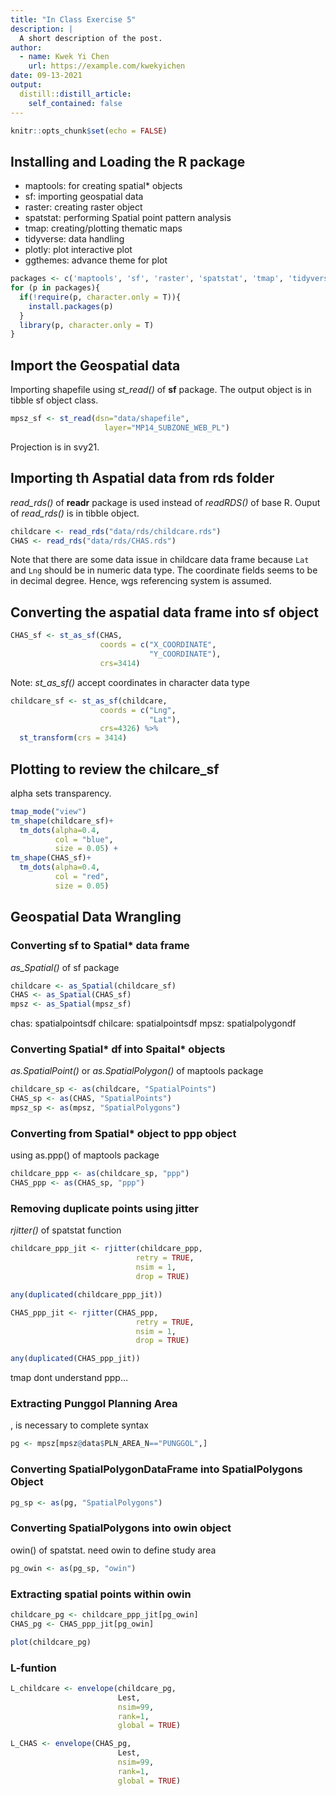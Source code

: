 ```yaml
---
title: "In Class Exercise 5"
description: |
  A short description of the post.
author:
  - name: Kwek Yi Chen
    url: https://example.com/kwekyichen
date: 09-13-2021
output:
  distill::distill_article:
    self_contained: false
---
```



```r
knitr::opts_chunk$set(echo = FALSE)
```


## Installing and Loading the R package

+ maptools: for creating spatial* objects
+ sf: importing geospatial data
+ raster: creating raster object
+ spatstat: performing Spatial point pattern analysis
+ tmap: creating/plotting thematic maps
+ tidyverse: data handling
+ plotly: plot interactive plot
+ ggthemes: advance theme for plot

```r
packages <- c('maptools', 'sf', 'raster', 'spatstat', 'tmap', 'tidyverse', 'plotly', 'ggthemes')
for (p in packages){
  if(!require(p, character.only = T)){
    install.packages(p)
  }
  library(p, character.only = T)
}
```

## Import the Geospatial data

Importing shapefile using *st_read()* of **sf** package. The output object is in tibble sf object class.

```r
mpsz_sf <- st_read(dsn="data/shapefile",
                     layer="MP14_SUBZONE_WEB_PL")
```

Projection is in svy21.

## Importing th Aspatial data from rds folder

*read_rds()* of **readr** package is used instead of *readRDS()* of base R. Ouput of *read_rds()* is in tibble object.

```r
childcare <- read_rds("data/rds/childcare.rds")
CHAS <- read_rds("data/rds/CHAS.rds")
```

Note that there are some data issue in childcare data frame because `Lat` and `Lng` should be in numeric data type. The coordinate fields seems to be in decimal degree. Hence, wgs referencing system is assumed.

## Converting the aspatial data frame into sf object

```r
CHAS_sf <- st_as_sf(CHAS,
                    coords = c("X_COORDINATE", 
                               "Y_COORDINATE"),
                    crs=3414)
```

Note: *st_as_sf()* accept coordinates in character data type

```r
childcare_sf <- st_as_sf(childcare,
                    coords = c("Lng", 
                               "Lat"),
                    crs=4326) %>%
  st_transform(crs = 3414)
```


## Plotting to review the chilcare_sf

alpha sets transparency.

```r
tmap_mode("view")
tm_shape(childcare_sf)+
  tm_dots(alpha=0.4,
          col = "blue",
          size = 0.05) +
tm_shape(CHAS_sf)+
  tm_dots(alpha=0.4,
          col = "red",
          size = 0.05)
```

## Geospatial Data Wrangling


### Converting sf to Spatial* data frame 

*as_Spatial()* of sf package

```r
childcare <- as_Spatial(childcare_sf)
CHAS <- as_Spatial(CHAS_sf)
mpsz <- as_Spatial(mpsz_sf)
```

chas: spatialpointsdf
chilcare: spatialpointsdf
mpsz: spatialpolygondf

### Converting Spatial* df into Spaital* objects

*as.SpatialPoint()* or *as.SpatialPolygon()* of maptools package

```r
childcare_sp <- as(childcare, "SpatialPoints")
CHAS_sp <- as(CHAS, "SpatialPoints")
mpsz_sp <- as(mpsz, "SpatialPolygons")
```

### Converting from Spatial* object to ppp object

using as.ppp() of maptools package

```r
childcare_ppp <- as(childcare_sp, "ppp")
CHAS_ppp <- as(CHAS_sp, "ppp")
```

### Removing duplicate points using jitter

*rjitter()* of spatstat function

```r
childcare_ppp_jit <- rjitter(childcare_ppp,
                            retry = TRUE,
                            nsim = 1,
                            drop = TRUE)

any(duplicated(childcare_ppp_jit))
```

```r
CHAS_ppp_jit <- rjitter(CHAS_ppp,
                            retry = TRUE,
                            nsim = 1,
                            drop = TRUE)

any(duplicated(CHAS_ppp_jit))
```

tmap dont understand ppp...

### Extracting Punggol Planning Area

, is necessary to complete syntax

```r
pg <- mpsz[mpsz@data$PLN_AREA_N=="PUNGGOL",]
```

### Converting SpatialPolygonDataFrame into SpatialPolygons Object

```r
pg_sp <- as(pg, "SpatialPolygons")
```

### Converting SpatialPolygons into owin object

owin() of spatstat. need owin to define study area

```r
pg_owin <- as(pg_sp, "owin")
```

### Extracting spatial points within owin

```r
childcare_pg <- childcare_ppp_jit[pg_owin]
CHAS_pg <- CHAS_ppp_jit[pg_owin]
```

```r
plot(childcare_pg)
```

### L-funtion

```r
L_childcare <- envelope(childcare_pg,
                        Lest,
                        nsim=99,
                        rank=1,
                        global = TRUE)

L_CHAS <- envelope(CHAS_pg,
                        Lest,
                        nsim=99,
                        rank=1,
                        global = TRUE)

```